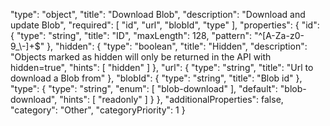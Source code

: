   "type": "object",
  "title": "Download Blob",
  "description": "Download and update Blob",
  "required": [
    "id",
    "url",
    "blobId",
    "type"
  ],
  "properties": {
    "id": {
      "type": "string",
      "title": "ID",
      "maxLength": 128,
      "pattern": "^[A-Za-z0-9_\\-]+$"
    },
    "hidden": {
      "type": "boolean",
      "title": "Hidden",
      "description": "Objects marked as hidden will only be returned in the API with hidden=true",
      "hints": [
        "hidden"
      ]
    },
    "url": {
      "type": "string",
      "title": "Url to download a Blob from"
    },
    "blobId": {
      "type": "string",
      "title": "Blob id"
    },
    "type": {
      "type": "string",
      "enum": [
        "blob-download"
      ],
      "default": "blob-download",
      "hints": [
        "readonly"
      ]
    }
  },
  "additionalProperties": false,
  "category": "Other",
  "categoryPriority": 1
}
